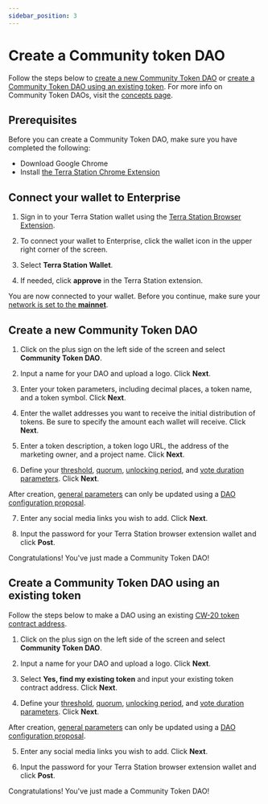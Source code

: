 ```yaml
---
sidebar_position: 3
---
```



# Create a Community token DAO

Follow the steps below to [create a new Community Token DAO](#create-a-new-community-token-dao) or [create a Community Token DAO using an existing token](#create-a-community-token-dao-using-an-existing-token). For more info on Community Token DAOs, visit the [concepts page](../concepts/about.mdx#community-token-daos).

## Prerequisites

Before you can create a Community Token DAO, make sure you have completed the following:

- Download Google Chrome
- Install [the Terra Station Chrome Extension](https://docs.terra.money/learn/terra-station/Download/terra-station-extension)

## Connect your wallet to Enterprise

1. Sign in to your Terra Station wallet using the [Terra Station Browser Extension](https://setup-station.terra.money/). 

2. To connect your wallet to Enterprise, click the wallet icon in the upper right corner of the screen. 

3. Select **Terra Station Wallet**. 

4. If needed, click **approve** in the Terra Station extension. 

You are now connected to your wallet. Before you continue, make sure your [network is set to the **mainnet**](https://docs.terra.money/learn/terra-station/networks).

## Create a new Community Token DAO

1. Click on the plus sign on the left side of the screen and select **Community Token DAO**. 

2. Input a name for your DAO and upload a logo. Click **Next**.

3. Enter your token parameters, including decimal places, a token name, and a token symbol. Click **Next**.

4. Enter the wallet addresses you want to receive the initial distribution of tokens. Be sure to specify the amount each wallet will receive. Click **Next**.

5. Enter a token description, a token logo URL, the address of the marketing owner, and a project name. Click **Next**.

6. Define your [threshold](../concepts/config.mdx#threshold), [quorum](../concepts/config.mdx#quorum), [unlocking period](../concepts/config.mdx#unlocking-period), and [vote duration parameters](../concepts/config.mdx#vote-duration). Click **Next**.



<Admonition type="caution" title="Updating parameters">

After creation, [general parameters](../concepts/config.mdx#general-parameters) can only be updated using a [DAO configuration proposal](../concepts/governance.mdx#dao-configuration-proposals). 

</Admonition>

7. Enter any social media links you wish to add. Click **Next**.

8. Input the password for your Terra Station browser extension wallet and click **Post**.

Congratulations! You've just made a Community Token DAO!

## Create a Community Token DAO using an existing token

Follow the steps below to make a DAO using an existing [CW-20 token contract address](https://docs.cosmwasm.com/cw-plus/0.9.0/cw20/spec/#messages-1).

1. Click on the plus sign on the left side of the screen and select **Community Token DAO**. 

2. Input a name for your DAO and upload a logo. Click **Next**.

3. Select **Yes, find my existing token** and input your existing token contract address. Click **Next**. 

4. Define your [threshold](../concepts/config.mdx#threshold), [quorum](../concepts/config.mdx#quorum), [unlocking period](../concepts/config.mdx#unlocking-period), and [vote duration parameters](../concepts/config.mdx#vote-duration). Click **Next**.


<Admonition type="caution" title="Updating parameters">

After creation, [general parameters](../concepts/config.mdx#general-parameters) can only be updated using a [DAO configuration proposal](../concepts/governance.mdx#dao-configuration-proposals). 

</Admonition>

5. Enter any social media links you wish to add. Click **Next**.

6. Input the password for your Terra Station browser extension wallet and click **Post**.

Congratulations! You've just made a Community Token DAO!


